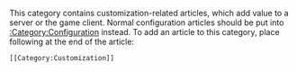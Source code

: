 This category contains customization-related articles, which add value to a server or the game client. Normal configuration articles should be put into [[:Category:Configuration]] instead. To add an article to this category, place following at the end of the article:
 <nowiki>[[Category:Customization]]</nowiki>